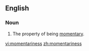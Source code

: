 ==English==

===Noun===
{{en-noun|-|es}}

# The property of being [[momentary]].

[[vi:momentariness]]
[[zh:momentariness]]